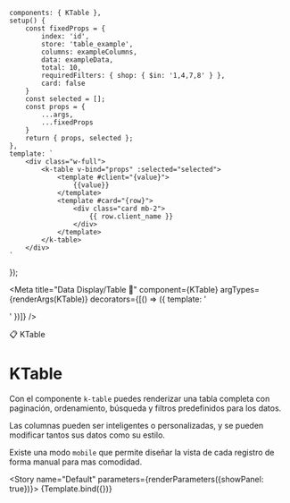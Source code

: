 
    components: { KTable },
    setup() {
        const fixedProps = {
            index: 'id',
            store: 'table_example',
            columns: exampleColumns,
            data: exampleData,
            total: 10,
            requiredFilters: { shop: { $in: '1,4,7,8' } },
            card: false
        }
        const selected = [];
        const props = {
            ...args,
            ...fixedProps
        }
        return { props, selected };
    },
    template: `
        <div class="w-full">
            <k-table v-bind="props" :selected="selected">
                <template #client="{value}">
                    {{value}}
                </template>
                <template #card="{row}">
                    <div class="card mb-2">
                        {{ row.client_name }}
                    </div>
                </template>
            </k-table>
        </div>
    `
});

<Meta title="Data Display/Table 🌟" component={KTable} argTypes={renderArgs(KTable)} decorators={[() => ({ template: '<div class="flex items-center justify-center p-10"><story /></div>' })]} />

<SHead image="https://media0.giphy.com/media/sRFEa8lbeC7zbcIZZR/giphy.gif?cid=ecf05e47jh6eiz069xt4uoftz1vd8b3a7o84onzel84em9hf&rid=giphy.gif&ct=g">📋 KTable</SHead>

# KTable
Con el componente `k-table` puedes renderizar una tabla completa con paginación, ordenamiento, búsqueda y filtros predefinidos para los datos.

Las columnas pueden ser inteligentes o personalizadas, y se pueden modificar tantos sus datos como su estilo.

Existe una modo `mobile` que permite diseñar la vista de cada registro de forma manual para mas comodidad.

<Story name="Default" parameters={renderParameters({showPanel: true})}>
  {Template.bind({})}
</Story>

